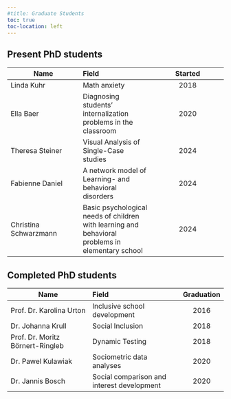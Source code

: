 ```yaml
---
#title: Graduate Students
toc: true
toc-location: left
---
```


<!-- ![](images/phdhats.webp){fig-align="center"} -->

::: panel-tabset
## Present PhD students

| Name | Field | Started |
|----|:---|:--:|
| Linda Kuhr | Math anxiety | 2018 |
| Ella Baer | Diagnosing students' internalization problems in the classroom | 2020 |
| Theresa Steiner | Visual Analysis of Single-Case studies | 2024 |
| Fabienne Daniel | A network model of Learning- and behavioral disorders | 2024 |
| Christina Schwarzmann | Basic psychological needs of children with learning and behavioral problems in elementary school | 2024 |

## Completed PhD students

| Name | Field | Graduation |
|----|:---|:--:|
| Prof. Dr. Karolina Urton | Inclusive school development | 2016 |
| Dr. Johanna Krull | Social Inclusion | 2018 |
| Prof. Dr. Moritz Börnert-Ringleb | Dynamic Testing | 2018 |
| Dr. Pawel Kulawiak | Sociometric data analyses | 2020 |
| Dr. Jannis Bosch | Social comparison and interest development | 2020 |
:::

